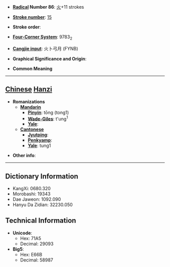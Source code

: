 * '''[[Wiktionary:Chinese radical index| Radical]] Number 86''': [[Wiktionary:Chinese radical index 火|火]]+11 strokes

* '''[[Wiktionary:Chinese total strokes index|Stroke number]]''': [[Wiktionary:Chinese total strokes index 15|15]]

* '''Stroke order''': 

* '''[[Wiktionary:Chinese four corner index|Four-Corner System]]''': 9783<sub>2</sub>

* '''[[Wiktionary:Chinese Cangjie index|Cangjie input]]''': 火卜弓月 (FYNB)

* '''Graphical Significance and Origin''': 

* '''Common Meaning'''

----

== [[Chinese]] [[Hanzi]] ==

* '''Romanizations'''
** '''[[Mandarin]]'''
*** '''[[Pinyin]]''': tōng (tong1)
*** '''[[Wade-Giles]]''': t'ung<sup>1</sup>
*** '''[[Yale]]''': 
** '''[[Cantonese]]'''
*** '''[[Jyutping]]''':
*** '''[[Penkyamp]]''': 
*** '''[[Yale]]''': tung1

* '''Other info''': 

----

== Dictionary Information ==

* KangXi: 0680.320
* Morobashi: 19343
* Dae Jaweon: 1092.090
* Hanyu Da Zidian: 32230.050

== Technical Information ==

* '''Unicode''':
** Hex: 71A5
** Decimal: 29093
* '''Big5''':
** Hex: E66B
** Decimal: 58987